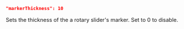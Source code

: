 ```json
"markerThickness": 10
```
Sets the thickness of the a rotary slider's marker. Set to 0 to disable.

